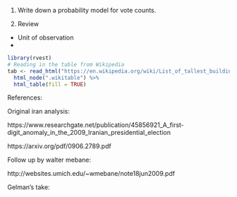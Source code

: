 1. Write down a probability model for vote counts.

2. Review
  - Unit of observation
  - 
  

```r
library(rvest)
# Reading in the table from Wikipedia
tab <- read_html("https://en.wikipedia.org/wiki/List_of_tallest_buildings") %>% 
  html_node(".wikitable") %>%
  html_table(fill = TRUE)
```



References:

Original iran analysis:

https://www.researchgate.net/publication/45856921_A_first-digit_anomaly_in_the_2009_Iranian_presidential_election

https://arxiv.org/pdf/0906.2789.pdf

Follow up by walter mebane:

http://websites.umich.edu/~wmebane/note18jun2009.pdf

Gelman's take:

